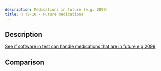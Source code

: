 ```yaml
---
description: Medications in future (e.g. 2099)
title: 🚀 TS-10 - Future medications
---
```



## Description

[See if software in test can handle medications that are in future e.g 2099](../../tests/ms/read/ts-10)

## Comparison

<SideBySideTreeCompare jsonData={jsonData} xmlData={xmlData} />
